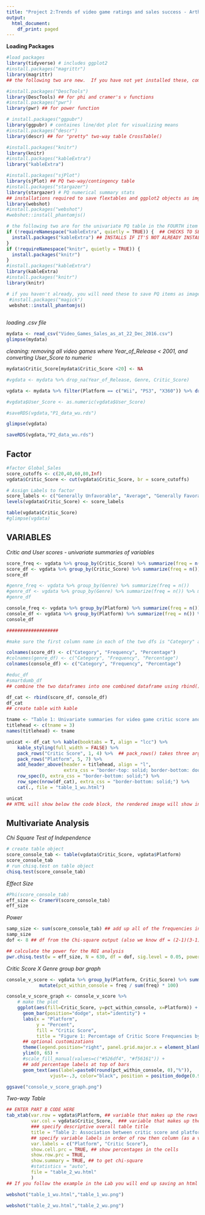 ```yaml
---
title: "Project 2:Trends of video game ratings and sales success - Arthur Wu"
output:
  html_document:
    df_print: paged
---
```


**Loading Packages**

```r
#load packages
library(tidyverse) # includes ggplot2
#install.packages("magrittr")
library(magrittr)
## the following two are new.  If you have not yet installed these, comment out the installation lines the first time you run the code.

#install.packages("DescTools")
library(DescTools) ## for phi and cramer's v functions
#install.packages("pwr")
library(pwr) ## for power function

# install.packages("ggpubr")
library(ggpubr) # containes line/dot plot for visualizing means
#install.packages("descr")
library(descr) ## for "pretty" two-way table CrossTable()

#install.packages("knitr")
library(knitr)
#install.packages("kableExtra")
library("kableExtra")

#install.packages("sjPlot")
library(sjPlot) ## PQ two-way/contingency table
#install.packages("stargazer")
library(stargazer) # PQ numerical summary stats
## installations required to save flextables and ggplot2 objects as imgs
library(webshot)
#install.packages("webshot")
#webshot::install_phantomjs()

# the following two are for the univariate PQ table in the FOURTH item PART A
if (!requireNamespace("kableExtra", quietly = TRUE)) {  ## CHECKS TO SEE IF PKG IS INSTALLED
  install.packages("kableExtra") ## INSTALLS IF IT'S NOT ALREADY INSTALLED
}
if (!requireNamespace("knitr", quietly = TRUE)) {
  install.packages("knitr")
}
#install.packages("kableExtra")
library(kableExtra)
#install.packages("knitr")
library(knitr)

# if you haven't already, you will need these to save PQ items as images.
 #install.packages("magick")
 webshot::install_phantomjs()
 
```

*loading .csv file*
```r
mydata <- read_csv("Video_Games_Sales_as_at_22_Dec_2016.csv")
glimpse(mydata)
```

*cleaning: removing all video games where Year_of_Release < 2001, and converting User_Score to numeric*
```r

mydata$Critic_Score[mydata$Critic_Score <20] <- NA

#vgdata <- mydata %>% drop_na(Year_of_Release, Genre, Critic_Score)

vgdata <- mydata %>% filter(Platform == c("Wii", "PS3", "X360")) %>% drop_na(Critic_Score)

#vgdata$User_Score <- as.numeric(vgdata$User_Score)

#saveRDS(vgdata,"P1_data_wu.rds")

glimpse(vgdata)

saveRDS(vgdata,"P2_data_wu.rds")

```

## Factor ##
```r
#factor Global_Sales
score_cutoffs <- c(20,40,60,80,Inf)
vgdata$Critic_Score <- cut(vgdata$Critic_Score, br = score_cutoffs)

# Assign Labels to factor
score_labels <- c("Generally Unfavorable", "Average", "Generally Favorable", "Universal Acclaim")
levels(vgdata$Critic_Score) <- score_labels

table(vgdata$Critic_Score)
#glimpse(vgdata)
```


## VARIABLES ##

*Critic and User scores - univariate summaries of variables*
```r
score_freq <- vgdata %>% group_by(Critic_Score) %>% summarize(freq = n())
score_df <- vgdata %>% group_by(Critic_Score) %>% summarize(freq = n()) %>% mutate(percentage = format(paste(round(freq / dim(vgdata)[1] * 100, 1), "%"))) 
score_df

#genre_freq <- vgdata %>% group_by(Genre) %>% summarize(freq = n())
#genre_df <- vgdata %>% group_by(Genre) %>% summarize(freq = n()) %>% mutate(percentage = format(paste(round(freq / dim(vgdata)[1] * 100, 1), "%")))
#genre_df

console_freq <- vgdata %>% group_by(Platform) %>% summarize(freq = n())
console_df <- vgdata %>% group_by(Platform) %>% summarize(freq = n()) %>% mutate(percentage = format(paste(round(freq / dim(vgdata)[1] * 100, 1), "%")))
console_df

```

``` r
###################

#make sure the first column name in each of the two dfs is "Category" and not the name of the variable (which is the default)

colnames(score_df) <- c("Category", "Frequency", "Percentage")
#colnames(genre_df) <- c("Category", "Frequency", "Percentage")
colnames(console_df) <- c("Category", "Frequency", "Percentage")

#educ_df
#smartdumb_df
## combine the two dataframes into one combined dataframe using rbind().  Your educ variable should be "stacked" on top of your smartdumb variable.

df_cat <- rbind(score_df, console_df)
df_cat
## create table with kable

tname <- "Table 1: Univariate summaries for video game critic score and platform"
titlehead <- c(tname = 3)
names(titlehead) <- tname

unicat <- df_cat %>% kable(booktabs = T, align = "lcc") %>% 
    kable_styling(full_width = FALSE) %>% 
    pack_rows("Critic Score", 1, 4) %>%  ## pack_rows() takes three arguments. First the descriptive label you want for your first variable, second the first row that contains the first category of that variable and third the last row that contains the last category for that variable
    pack_rows("Platform", 5, 7) %>% 
    add_header_above(header = titlehead, align = "l",
                     extra_css = "border-top: solid; border-bottom: double;") %>%
    row_spec(0, extra_css = "border-bottom: solid;") %>% 
    row_spec(nrow(df_cat), extra_css = "border-bottom: solid;") %>% 
    cat(., file = "table_1_wu.html")

unicat
## HTML will show below the code block, the rendered image will show in the RStudio Viewer Pane.

```

## Multivariate Analysis ##

*Chi Square Test of Independence*
```r
# create table object
score_console_tab <- table(vgdata$Critic_Score, vgdata$Platform)
score_console_tab
# run chisq.test on table object
chisq.test(score_console_tab)

```

*Effect Size*
```r
#Phi(score_console_tab)
eff_size <- CramerV(score_console_tab)
eff_size
```

*Power*
```r
samp_size <- sum(score_console_tab) ## add up all of the frequencies in my two-way table
samp_size
dof <- 8 ## df from the Chi-square output (also we know df = (2-1)(3-1) = 2)

## calculate the power for the ROI analysis
pwr.chisq.test(w = eff_size, N = 630, df = dof, sig.level = 0.05, power = NULL)
```


*Critic Score X Genre group bar graph*
```r
console_v_score <- vgdata %>% group_by(Platform, Critic_Score) %>% summarize(freq = n()) %>%
            mutate(pct_within_console = freq / sum(freq) * 100)

console_v_score_graph <- console_v_score %>% 
    # make the plot 
    ggplot(aes(fill=Critic_Score, y=pct_within_console, x=Platform)) + 
      geom_bar(position="dodge", stat="identity") +
      labs(x = "Platform",
           y = "Percent",
           fill = "Critic Score",
           title = "Figure 1: Percentage of Critic Score Frequencies by Platform") +
      ## optional customizations
      theme(legend.position="right", panel.grid.major.x = element_blank()) +
      ylim(0, 65) + 
      #scale_fill_manual(values=c("#526df4", "#f56161")) +
      ## add percentage labels at top of bars
      geom_text(aes(label=paste0(round(pct_within_console, 0),"%")), 
                vjust=-.3, color="black", position = position_dodge(0.9), size=4)

ggsave("console_v_score_graph.png")

```



*Two-way Table*
```r
## ENTER PART B CODE HERE
tab_xtab(var.row = vgdata$Platform, ## variable that makes up the rows
         var.col = vgdata$Critic_Score,  ### variable that makes up the columns
         ### specify descriptive overall table title
         title = "Table 2: Association between critic score and platform",
         ## specify variable labels in order of row then column (as a vector of strings)
         var.labels = c("Platform", "Critic Score"),
         show.cell.prc = TRUE, ## show percentages in the cells
         show.row.prc = TRUE,
         show.summary = TRUE, ## to get chi-square
         #statistics = "auto",
         file = "table_2_wu.html"
         )
## If you follow the example in the Lab you will end up saving an html file to your working directory.  Nothing will print to RStudio screen.
```

```r
webshot("table_1_wu.html","table_1_wu.png")

webshot("table_2_wu.html","table_2_wu.png")

```



